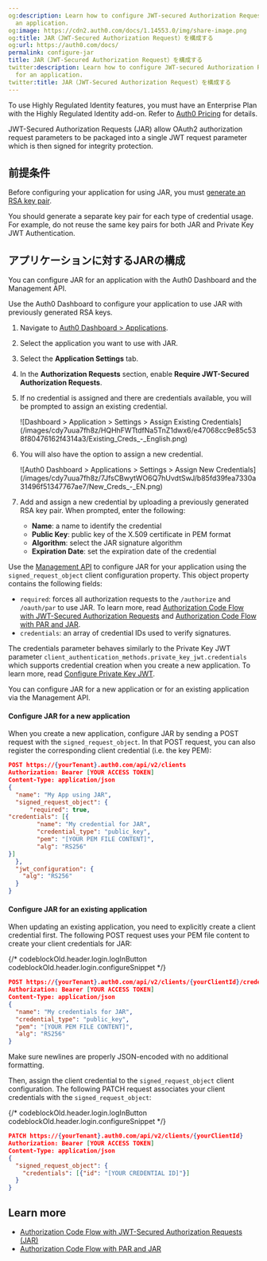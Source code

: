 ```yaml
---
og:description: Learn how to configure JWT-secured Authorization Requests (JAR) for
  an application.
og:image: https://cdn2.auth0.com/docs/1.14553.0/img/share-image.png
og:title: JAR（JWT-Secured Authorization Request）を構成する
og:url: https://auth0.com/docs/
permalink: configure-jar
title: JAR（JWT-Secured Authorization Request）を構成する
twitter:description: Learn how to configure JWT-secured Authorization Requests (JAR)
  for an application.
twitter:title: JAR（JWT-Secured Authorization Request）を構成する
---
```


<Callout icon="file-lines" color="#0EA5E9" iconType="regular">

To use Highly Regulated Identity features, you must have an Enterprise Plan with the Highly Regulated Identity add-on. Refer to [Auth0 Pricing](https://auth0.com/pricing/) for details.

</Callout>

<Tooltip tip="JSON Web Token (JWT): Standard ID Token format (and often Access Token format) used to represent claims securely between two parties." cta="View Glossary" href="/docs/glossary?term=JWT">JWT</Tooltip>-Secured Authorization Requests (JAR) allow OAuth2 authorization request parameters to be packaged into a single JWT request parameter which is then signed for integrity protection.

## 前提条件

Before configuring your application for using JAR, you must [generate an RSA key pair](/docs/secure/application-credentials/generate-rsa-key-pair).

<Warning>

You should generate a separate key pair for each type of credential usage. For example, do not reuse the same key pairs for both JAR and Private Key JWT Authentication.

</Warning>

## アプリケーションに対するJARの構成

You can configure JAR for an application with the <Tooltip tip="Auth0 Dashboard: Auth0's main product to configure your services." cta="View Glossary" href="/docs/glossary?term=Auth0+Dashboard">Auth0 Dashboard</Tooltip> and the <Tooltip tip="Auth0 Dashboard: Auth0's main product to configure your services." cta="View Glossary" href="/docs/glossary?term=Management+API">Management API</Tooltip>.

<Tabs><Tab title="Auth0 Dashboard">

Use the Auth0 Dashboard to configure your application to use JAR with previously generated RSA keys.

1. Navigate to [Auth0 Dashboard > Applications](https://manage.auth0.com/#/applications).
2. Select the application you want to use with JAR.
3. Select the **Application Settings** tab.
4. In the **Authorization Requests** section, enable **Require JWT-Secured Authorization Requests**.
5. If no credential is assigned and there are credentials available, you will be prompted to assign an existing credential.

   <Frame>![Dashboard > Application > Settings > Assign Existing Credentials](/images/cdy7uua7fh8z/HQHhFWTtdfNa5TnZ1dwx6/e47068cc9e85c538f80476162f4314a3/Existing_Creds_-_English.png)</Frame>
6. You will also have the option to assign a new credential.

   <Frame>![Auth0 Dashboard > Applications > Settings > Assign New Credentials](/images/cdy7uua7fh8z/7JfsCBwytWO6Q7hUvdtSwJ/b85fd39fea7330a31496f51347767ae7/New_Creds_-_EN.png)</Frame>
7. Add and assign a new credential by uploading a previously generated RSA key pair. When prompted, enter the following:

   * **Name**: a name to identify the credential
   * **Public Key**: public key of the X.509 certificate in PEM format
   * **Algorithm**: select the JAR signature algorithm
   * **Expiration Date**: set the expiration date of the credential

</Tab><Tab title="Management API">

Use the [Management API](https://auth0.com/docs/api/management/v2) to configure JAR for your application using the `signed_request_object` client configuration property. This object property contains the following fields:

* `required`: forces all authorization requests to the `/authorize` and `/oauth/par` to use JAR. To learn more, read [Authorization Code Flow with JWT-Secured Authorization Requests](/docs/get-started/authentication-and-authorization-flow/authorization-code-flow/authorization-code-flow-with-jar) and [Authorization Code Flow with PAR and JAR](/docs/get-started/authentication-and-authorization-flow/authorization-code-flow/authorization-code-flow-with-par-and-jar).
* `credentials`: an array of credential IDs used to verify signatures.

<Callout icon="file-lines" color="#0EA5E9" iconType="regular">

The credentials parameter behaves similarly to the Private Key JWT parameter `client_authentication_methods.private_key_jwt.credentials` which supports credential creation when you create a new application. To learn more, read [Configure Private Key JWT](/docs/get-started/applications/configure-private-key-jwt).

</Callout>

You can configure JAR for a new application or for an existing application via the Management API.

#### Configure JAR for a new application

When you create a new application, configure JAR by sending a POST request with the `signed_request_object`. In that POST request, you can also register the corresponding client credential (i.e. the key PEM):

```json lines
POST https://{yourTenant}.auth0.com/api/v2/clients
Authorization: Bearer [YOUR ACCESS TOKEN]
Content-Type: application/json
{
  "name": "My App using JAR",
  "signed_request_object": {
      "required": true,
"credentials": [{
        "name": "My credential for JAR",
        "credential_type": "public_key",
        "pem": "[YOUR PEM FILE CONTENT]",
        "alg": "RS256"
}]
  },
  "jwt_configuration": {
    "alg": "RS256"
  }
}
```






#### Configure JAR for an existing application

When updating an existing application, you need to explicitly create a client credential first. The following POST request uses your PEM file content to create your client credentials for JAR:

{/* codeblockOld.header.login.logInButton codeblockOld.header.login.configureSnippet */}


```json lines
POST https://{yourTenant}.auth0.com/api/v2/clients/{yourClientId}/credentials
Authorization: Bearer [YOUR ACCESS TOKEN]
Content-Type: application/json
{
  "name": "My credentials for JAR",
  "credential_type": "public_key",
  "pem": "[YOUR PEM FILE CONTENT]",
  "alg": "RS256"
}
```






<Callout icon="file-lines" color="#0EA5E9" iconType="regular">

Make sure newlines are properly JSON-encoded with no additional formatting.

</Callout>

Then, assign the client credential to the `signed_request_object` client configuration. The following PATCH request associates your client credentials with the `signed_request_object`:

{/* codeblockOld.header.login.logInButton codeblockOld.header.login.configureSnippet */}


```json lines
PATCH https://{yourTenant}.auth0.com/api/v2/clients/{yourClientId}
Authorization: Bearer [YOUR ACCESS TOKEN]
Content-Type: application/json
{
  "signed_request_object": {
    "credentials": [{"id": "[YOUR CREDENTIAL ID]"}]
  }
}
```






</Tab></Tabs>

## Learn more

* [Authorization Code Flow with JWT-Secured Authorization Requests (JAR)](/docs/get-started/authentication-and-authorization-flow/authorization-code-flow/authorization-code-flow-with-jar)
* [Authorization Code Flow with PAR and JAR](/docs/get-started/authentication-and-authorization-flow/authorization-code-flow/authorization-code-flow-with-par-and-jar)